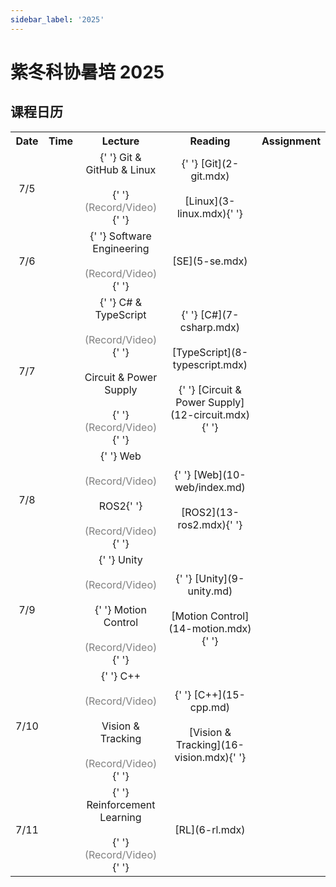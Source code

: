 ```yaml
---
sidebar_label: '2025'
---
```


# 紫冬科协暑培 2025

## 课程日历

<table>
  <tbody align="center" valign="center">
    <tr>
      <th>Date</th>
      <th>Time</th>
      <th>Lecture</th>
      <th>Reading</th>
      <th>Assignment</th>
    </tr>
    <tr>
      <td> 7/5 </td>
      <td> </td>
      <td>
        {' '}
        Git & GitHub & Linux <br></br>{' '}
        <font color="grey">(Record/Video)</font>{' '}
      </td>
      <td>
        {' '}
        [Git](2-git.mdx) <br></br> [Linux](3-linux.mdx){' '}
      </td>
      <td> </td>
    </tr>
    <tr>
      <td> 7/6 </td>
      <td> </td>
      <td>
        {' '}
        Software Engineering<br></br>
        <font color="grey">(Record/Video)</font>{' '}
      </td>
      <td> [SE](5-se.mdx) </td>
      <td> </td>
    </tr>
    <tr>
      <td> 7/7 </td>
      <td> </td>
      <td>
        {' '}
        C# & TypeScript <br></br> <font color="grey">(Record/Video)</font>{' '}
        <br></br> Circuit & Power Supply <br></br>{' '}
        <font color="grey">(Record/Video)</font>{' '}
      </td>
      <td>
        {' '}
        [C#](7-csharp.mdx) <br></br> [TypeScript](8-typescript.mdx) <br></br>{' '}
        [Circuit & Power Supply](12-circuit.mdx){' '}
      </td>
      <td> </td>
    </tr>
    <tr>
      <td> 7/8 </td>
      <td> </td>
      <td>
        {' '}
        Web <br></br> <font color="grey">(Record/Video)</font> <br></br> ROS2{' '}
        <br></br> <font color="grey">(Record/Video)</font>{' '}
      </td>
      <td>
        {' '}
        [Web](10-web/index.md) <br></br> [ROS2](13-ros2.mdx){' '}
      </td>
      <td> </td>
    </tr>
    <tr>
      <td> 7/9 </td>
      <td> </td>
      <td>
        {' '}
        Unity <br></br> <font color="grey">(Record/Video)</font> <br></br>{' '}
        Motion Control <br></br> <font color="grey">(Record/Video)</font>{' '}
      </td>
      <td>
        {' '}
        [Unity](9-unity.md) <br></br> [Motion Control](14-motion.mdx){' '}
      </td>
      <td> </td>
    </tr>
    <tr>
      <td> 7/10 </td>
      <td> </td>
      <td>
        {' '}
        C++ <br></br> <font color="grey">(Record/Video)</font> <br></br> Vision
        & Tracking <br></br> <font color="grey">(Record/Video)</font>{' '}
      </td>
      <td>
        {' '}
        [C++](15-cpp.md) <br></br> [Vision & Tracking](16-vision.mdx){' '}
      </td>
      <td> </td>
    </tr>
    <tr>
      <td> 7/11 </td>
      <td> </td>
      <td>
        {' '}
        Reinforcement Learning <br></br>{' '}
        <font color="grey">(Record/Video)</font>{' '}
      </td>
      <td> [RL](6-rl.mdx) </td>
      <td> </td>
    </tr>
  </tbody>
</table>
